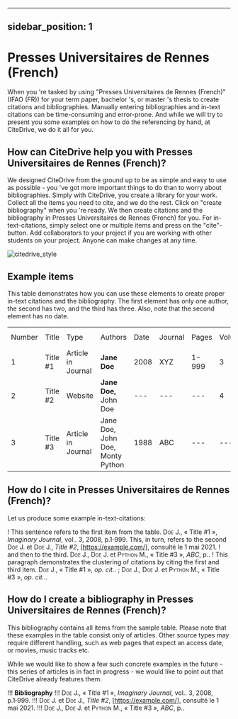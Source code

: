 
---
sidebar_position: 1
---

# Presses Universitaires de Rennes (French)

When you 're tasked by using "Presses Universitaires de Rennes (French)" (IFAO (FR)) for your term paper, bachelor 's, or master 's thesis to create citations and bibliographies.
Manually entering bibliographies and in-text citations can be time-consuming and error-prone. And while we will try to present you some examples on how to do the referencing by hand, at CiteDrive, we do it all for you.

<!---
## About  Presses Universitaires de Rennes (French)

* Title: Presses Universitaires de Rennes (French)
* Short Title (Id): IFAO (FR))
* Authors: Presses Universitaires de Rennes (French)
* Download: Presses Universitaires de Rennes (French)
 --->

## How can CiteDrive help you with Presses Universitaires de Rennes (French)?

We designed CiteDrive from the ground up to be as simple and easy to use as possible - you 've got more important things to do than to worry about bibliographies. Simply with CiteDrive, you create a library for your work. Collect all the items you need to cite, and we do the rest. Click on "create bibliography" when you 're ready. We then create citations and the bibliography in Presses Universitaires de Rennes (French) for you. For in-text-citations, simply select one or multiple items and press on the "cite"-button. Add collaborators to your project if you are working with other students on your project. Anyone can make changes at any time.


![citedrive_style](images/presses-universitaires-de-rennes-french.svg "Choose Presses Universitaires de Rennes (French) in the CiteDrive App")


## Example items

This table demonstrates how you can use these elements to create proper in-text citations and the bibliography. The first element has only one author, the second has two, and the third has three. Also, note that the second element has no date.


<table>
  <tr>
   <td>Number
   </td>
   <td>Title
   </td>
   <td>Type
   </td>
   <td>Authors
   </td>
   <td>Date
   </td>
   <td>Journal
   </td>
   <td>Pages
   </td>
   <td>Volume
   </td>
   <td>Issue
   </td>
   <td>Access Date
   </td>
  </tr>
  <tr>
   <td>1
   </td>
   <td>Title #1
   </td>
   <td>Article in Journal
   </td>
   <td><strong>Jane Doe</strong>
   </td>
   <td>2008
   </td>
   <td>XYZ
   </td>
   <td>1-999
   </td>
   <td>3
   </td>
   <td>2
   </td>
   <td>--
   </td>
  </tr>
  <tr>
   <td>
2
   </td>
   <td>Title #2
   </td>
   <td>Website
   </td>
   <td><strong>Jane Doe, </strong>John Doe
   </td>
   <td>---
   </td>
   <td>---
   </td>
   <td>---
   </td>
   <td>4
   </td>
   <td>---
   </td>
   <td>2020-05-01
   </td>
  </tr>
  <tr>
   <td>3
   </td>
   <td>Title #3
   </td>
   <td>Article in Journal
   </td>
   <td>Jane Doe, John Doe, Monty Python
   </td>
   <td>1988
   </td>
   <td>ABC
   </td>
   <td>---
   </td>
   <td>---
   </td>
   <td>16
   </td>
   <td>---
   </td>
  </tr>
</table>



## How do I cite in  Presses Universitaires de Rennes (French)?

Let us produce some example in-text-citations:

! This sentence refers to the first item from the table. <span style="font-variant:small-caps;">Doe</span> J., « Title #1 », <i>Imaginary Journal</i>, vol.. 3, 2008, p.1‑999. This, in turn, refers to the second <span style="font-variant:small-caps;">Doe</span> J. et <span style="font-variant:small-caps;">Doe</span> J., <i>Title #2</i>, [<u>https://example.com/</u>],  consulté le  1 mai 2021.
! and then to the third.  <span style="font-variant:small-caps;">Doe</span> J., <span style="font-variant:small-caps;">Doe</span> J. et <span style="font-variant:small-caps;">Python</span> M., « Title #3 », <i>ABC</i>, p..
! This paragraph demonstrates the clustering of citations by citing the first and third item. <span style="font-variant:small-caps;">Doe</span> J., « Title #1 », <i>op. cit.</i>. ; <span style="font-variant:small-caps;">Doe</span> J., <span style="font-variant:small-caps;">Doe</span> J. et <span style="font-variant:small-caps;">Python</span> M., « Title #3 », <i>op. cit.</i>..



## How do I create a bibliography in Presses Universitaires de Rennes (French)?

This bibliography contains all items from the sample table. Please note that these examples in the table consist only of articles. Other source types may require different handling, such as web pages that expect an access date, or movies, music tracks etc.

While we would like to show a few such concrete examples in the future - this series of articles is in fact in progress - we would like to point out that CiteDrive already features them.


!!! **Bibliography**
!!! <span style="font-variant:small-caps;">Doe</span> J., « Title #1 », <i>Imaginary Journal</i>, vol.. 3, 2008, p.1‑999.
!!! <span style="font-variant:small-caps;">Doe</span> J. et <span style="font-variant:small-caps;">Doe</span> J., <i>Title #2</i>, [<u>https://example.com/</u>],  consulté le  1 mai 2021.
!!! <span style="font-variant:small-caps;">Doe</span> J., <span style="font-variant:small-caps;">Doe</span> J. et <span style="font-variant:small-caps;">Python</span> M., « Title #3 », <i>ABC</i>, p..


```
        